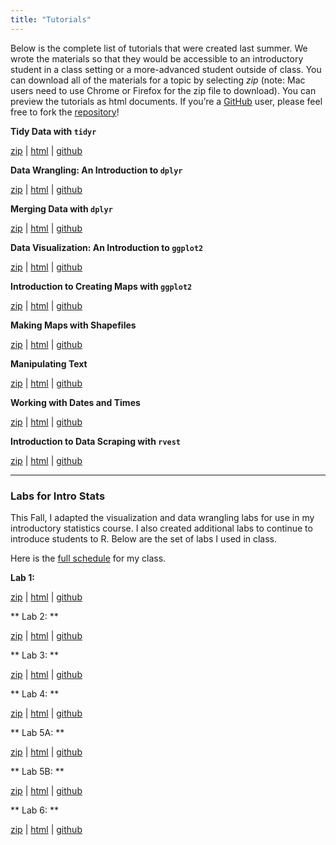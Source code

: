 ```yaml
---
title: "Tutorials"
---
```


Below is the complete list of tutorials that were created last summer. We wrote the materials so that they would be accessible to an introductory student in a class setting or a more-advanced student outside of class. You can download all of the materials for a topic by selecting *zip* (note: Mac users need to use Chrome or Firefox for the zip file to download). You can preview the tutorials as html documents. If you're a [GitHub](https://github.com/) user, please feel free to fork the [repository](https://github.com/ds4stats/r-tutorials)!


**Tidy Data with `tidyr`** 

[zip](https://minhaskamal.github.io/DownGit/#/home?url=https://github.com/ds4stats/r-tutorials/tree/master/tidying-data) | [html](https://cdn.rawgit.com/ds4stats/r-tutorials/e9e5efc2/tidying-data/IntroTidyData.Rmd) | [github](https://github.com/ds4stats/r-tutorials/tree/master/tidying-data)


**Data Wrangling: An Introduction to `dplyr`**

[zip](https://minhaskamal.github.io/DownGit/#/home?url=https://github.com/ds4stats/r-tutorials/tree/master/data-wrangling) | [html](https://cdn.rawgit.com/ds4stats/r-tutorials/tree/master/data-wrangling) | [github](https://github.com/ds4stats/r-tutorials/tree/master/data-wrangling)


**Merging Data with `dplyr`**

[zip](https://minhaskamal.github.io/DownGit/#/home?url=https://github.com/ds4stats/r-tutorials/tree/master/merging) | [html](https://cdn.rawgit.com/ds4stats/r-tutorials/tree/master/merging) | [github](https://github.com/ds4stats/r-tutorials/tree/master/merging)


**Data Visualization: An Introduction to `ggplot2`**

[zip](https://minhaskamal.github.io/DownGit/#/home?url=https://github.com/ds4stats/r-tutorials/tree/master/data-viz) | [html](https://cdn.rawgit.com/ds4stats/r-tutorials/tree/master/data-viz) | [github](https://github.com/ds4stats/r-tutorials/tree/master/data-viz)


**Introduction to Creating Maps with `ggplot2`**

[zip](https://minhaskamal.github.io/DownGit/#/home?url=https://github.com/ds4stats/r-tutorials/tree/master/intro-maps) | [html](https://cdn.rawgit.com/ds4stats/r-tutorials/tree/master/intro-maps) | [github](https://github.com/ds4stats/r-tutorials/tree/master/intro-maps)


**Making Maps with Shapefiles**

[zip](https://minhaskamal.github.io/DownGit/#/home?url=https://github.com/ds4stats/r-tutorials/tree/master/maps-shapefiles) | [html](https://cdn.rawgit.com/ds4stats/r-tutorials/tree/master/maps-shapefiles) | [github](https://github.com/ds4stats/r-tutorials/tree/master/maps-shapefiles)


**Manipulating Text**

[zip](https://minhaskamal.github.io/DownGit/#/home?url=https://github.com/ds4stats/r-tutorials/tree/master/manipulating-text) | [html](https://cdn.rawgit.com/ds4stats/r-tutorials/tree/master/manipulating-text) | [github](https://github.com/ds4stats/r-tutorials/tree/master/manipulating-text)


**Working with Dates and Times**

[zip](https://minhaskamal.github.io/DownGit/#/home?url=https://github.com/ds4stats/r-tutorials/tree/master/dates-times) | [html](https://cdn.rawgit.com/ds4stats/r-tutorials/tree/master/dates-times) | [github](https://github.com/ds4stats/r-tutorials/tree/master/dates-times)


**Introduction to Data Scraping with `rvest`**

[zip](https://minhaskamal.github.io/DownGit/#/home?url=https://github.com/ds4stats/r-tutorials/tree/master/data-scraping) | [html](https://cdn.rawgit.com/ds4stats/r-tutorials/tree/master/data-scraping) | [github](https://github.com/ds4stats/r-tutorials/tree/master/data-scraping)


* * * 

### Labs for Intro Stats

This Fall, I adapted the visualization and data wrangling labs for use in my introductory statistics course. I also created additional labs to continue to introduce students to R. Below are the set of labs I used in class.

Here is the [full schedule](http://math107-lu.github.io/) for my class.

**Lab 1: **

[zip](https://minhaskamal.github.io/DownGit/#/home?url=https://github.com/aloy/m107/tree/master/labs/01-ggplot2) | [html](https://cdn.rawgit.com/aloy/m107/766262ec/labs/01-ggplot2/01-IntroToGgplot.html) | [github](https://github.com/aloy/m107/tree/master/labs/01-ggplot2)


** Lab 2: **

[zip](https://minhaskamal.github.io/DownGit/#/home?url=https://github.com/aloy/m107/tree/master/labs/02-dplyr) | [html]() | [github](https://github.com/aloy/m107/tree/master/labs/02-dplyr)


** Lab 3: **

[zip](https://minhaskamal.github.io/DownGit/#/home?url=https://github.com/aloy/m107/tree/master/labs/03-permutationTests) | [html](https://cdn.rawgit.com/aloy/m107/766262ec/labs/02-dplyr/02-IntroDplyr.html) | [github](https://github.com/aloy/m107/tree/master/labs/03-permutationTests)


** Lab 4: **

[zip](https://minhaskamal.github.io/DownGit/#/home?url=https://github.com/aloy/m107/tree/master/labs/04-permutationTests2) | [html]() | [github](https://github.com/aloy/m107/tree/master/labs/04-permutationTests2)


** Lab 5A: **

[zip](https://minhaskamal.github.io/DownGit/#/home?url=https://github.com/aloy/m107/tree/master/labs/05-oneSampleBootstrap) | [html]() | [github](https://github.com/aloy/m107/tree/master/labs/05-oneSampleBootstrap)


** Lab 5B: **

[zip](https://minhaskamal.github.io/DownGit/#/home?url=https://github.com/aloy/m107/tree/master/labs/05B-twoSampleBootstrap) | [html]() | [github](https://github.com/aloy/m107/tree/master/labs/05B-twoSampleBootstrap)


** Lab 6: **

[zip](https://minhaskamal.github.io/DownGit/#/home?url=https://github.com/aloy/m107/tree/master/labs/06-slr) | [html]() | [github](https://github.com/aloy/m107/tree/master/labs/06-slr)

